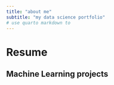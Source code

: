 ```yaml
---
title: "about me"
subtitle: "my data science portfolio"
# use quarto markdown to 
---
```


# Resume
## Machine Learning projects
  